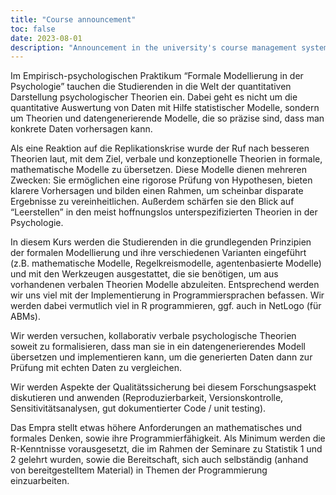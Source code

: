 ```yaml
---
title: "Course announcement"
toc: false
date: 2023-08-01
description: "Announcement in the university's course management system"
---
```


Im Empirisch-psychologischen Praktikum "Formale Modellierung in der Psychologie" tauchen die Studierenden in die Welt der quantitativen Darstellung psychologischer Theorien ein. Dabei geht es nicht um die quantitative Auswertung von Daten mit Hilfe statistischer Modelle, sondern um Theorien und datengenerierende Modelle, die so präzise sind, dass man konkrete Daten vorhersagen kann.

Als eine Reaktion auf die Replikationskrise wurde der Ruf nach besseren Theorien laut, mit dem Ziel, verbale und konzeptionelle Theorien in formale, mathematische Modelle zu übersetzen. Diese Modelle dienen mehreren Zwecken: Sie ermöglichen eine rigorose Prüfung von Hypothesen, bieten klarere Vorhersagen und bilden einen Rahmen, um scheinbar disparate Ergebnisse zu vereinheitlichen. Außerdem schärfen sie den Blick auf "Leerstellen" in den meist hoffnungslos unterspezifizierten Theorien in der Psychologie.

In diesem Kurs werden die Studierenden in die grundlegenden Prinzipien der formalen Modellierung und ihre verschiedenen Varianten eingeführt (z.B. mathematische Modelle, Regelkreismodelle, agentenbasierte Modelle) und mit den Werkzeugen ausgestattet, die sie benötigen, um aus vorhandenen verbalen Theorien Modelle abzuleiten. 
Entsprechend werden wir uns viel mit der Implementierung in Programmiersprachen befassen. Wir werden dabei vermutlich viel in R programmieren, ggf. auch in NetLogo (für ABMs).

Wir werden versuchen, kollaborativ verbale psychologische Theorien soweit zu formalisieren, dass man sie in ein datengenerierendes Modell übersetzen und implementieren kann, um die generierten Daten dann zur Prüfung mit echten Daten zu vergleichen.

Wir werden Aspekte der Qualitätssicherung bei diesem Forschungsaspekt diskutieren und anwenden (Reproduzierbarkeit, Versionskontrolle, Sensitivitätsanalysen, gut dokumentierter Code / unit testing).

Das Empra stellt etwas höhere Anforderungen an mathematisches und formales Denken, sowie ihre Programmierfähigkeit. Als Minimum werden die R-Kenntnisse vorausgesetzt, die im Rahmen der Seminare zu Statistik 1 und 2 gelehrt wurden, sowie die Bereitschaft, sich auch selbständig (anhand von bereitgestelltem Material) in Themen der Programmierung einzuarbeiten.
